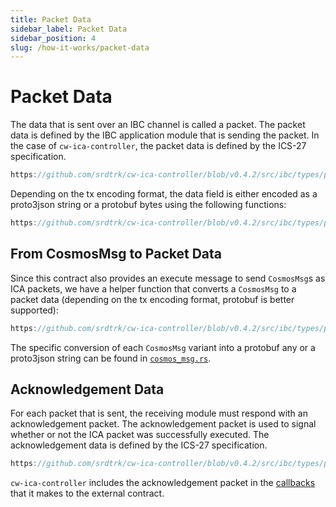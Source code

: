 ```yaml
---
title: Packet Data
sidebar_label: Packet Data
sidebar_position: 4
slug: /how-it-works/packet-data
---
```



# Packet Data

<HighlightTag type="advanced"/><HighlightTag type="protocol"/>

The data that is sent over an IBC channel is called a packet. The packet data is defined by the IBC application module
that is sending the packet. In the case of `cw-ica-controller`, the packet data is defined by the ICS-27 specification.

```rust reference
https://github.com/srdtrk/cw-ica-controller/blob/v0.4.2/src/ibc/types/packet.rs#L18-L44
```

Depending on the tx encoding format, the data field is either encoded as a proto3json string or a protobuf bytes using
the following functions:

```rust reference
https://github.com/srdtrk/cw-ica-controller/blob/v0.4.2/src/ibc/types/packet.rs#L18-L44
```

## From CosmosMsg to Packet Data

Since this contract also provides an execute message to send `CosmosMsg`s as ICA packets, we have a helper function
that converts a `CosmosMsg` to a packet data (depending on the tx encoding format, protobuf is better supported):

```rust reference
https://github.com/srdtrk/cw-ica-controller/blob/v0.4.2/src/ibc/types/packet.rs#L98-L138
```

The specific conversion of each `CosmosMsg` variant into a protobuf any or a proto3json string can be found in
[`cosmos_msg.rs`](https://github.com/srdtrk/cw-ica-controller/blob/v0.4.2/src/types/cosmos_msg.rs).

## Acknowledgement Data

For each packet that is sent, the receiving module must respond with an acknowledgement packet. The acknowledgement
packet is used to signal whether or not the ICA packet was successfully executed. The acknowledgement data is defined by the ICS-27 specification.

```rust reference
https://github.com/srdtrk/cw-ica-controller/blob/v0.4.2/src/ibc/types/packet.rs#L169-L178
```

`cw-ica-controller` includes the acknowledgement packet in the [callbacks](../contract-api/04-callbacks.mdx) that
it makes to the external contract.
